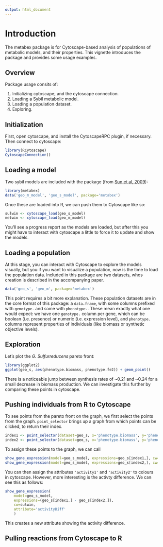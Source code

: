 ```yaml
---
output: html_document
---
```

Introduction
============
The metabex package is for Cytoscape-based analysis of populations of metabolic models, and their properties. This vignette introduces the package and provides some usage examples.

Overview
--------
Package usage consits of:

1. Initializing cytoscape, and the cytoscape connection.
2. Loading a Sybil metabolic model.
3. Loading a population dataset.
4. Exploring.

Initialization
--------------
First, open cytoscape, and install the CytoscapeRPC plugin, if necessary. Then connect to cytoscape:
```r
library(RCytoscape)
CytoscapeConnection()
```

Loading a model
---------------
Two sybil models are included with the package (from [Sun et al, 2009](http://www.biomedcentral.com/1752-0509/3/15)):
```r
library(metabex)
data('geo_m_model', 'geo_s_model', package='metabex')
```
Once these are loaded into R, we can push them to Cytoscape like so:
```r
sulwin <- cytoscape_load(geo_s_model)
metwin <- cytoscape_load(geo_m_model)
```
You'll see a progress report as the models are loaded, but after this you might have to interact with cytoscape a little to force it to update and show the models.

Loading a population
--------------------
At this stage, you can interact with Cytoscape to explore the models visually, but you if you want to visualize a population, now is the time to load the population data. Included in this package are two datasets, whos creation is described in the accompanying paper.
```r
data('geo_s', 'geo_m', package='metabex')
```

This point requires a bit more explanation. These population datasets are in the core format of this package: a `data.frame`, with some columns prefixed with `genotype.` and some with `phenotype.`. These mean exactly what one would expect: we have one `genotype.` column per gene, which can be boolean (i.e. presence) or numeric (i.e. expression level), and `phenotype.` columns represent properties of individuals (like biomass or synthetic objective levels).

Exploration
-----------
Let's plot the *G. Sulfurreducens* pareto front:
```r
library(ggplot2)
ggplot(geo_s, aes(phenotype.biomass, phenotype.fe2)) + geom_point()
```

There is a noticeable jump between synthesis rates of ~0.21 and ~0.24 for a small decrease in biomass production. We can investigate this further by comparing these points in cytoscape.

Pushing individuals from R to Cytoscape
---------------------------------------
To see points from the pareto front on the graph, we first select the points from the graph. `point_selector` brings up a graph from which points can be clicked, to return their index.
```r
index1 <- point_selector(dataset=geo_s, x='phenotype.biomass', y='phenotype.fe2')
index2 <- point_selector(dataset=geo_s, x='phenotype.biomass', y='phenotype.fe2')
```

To assign these points to the graph, we can call 
```r
show_gene_expression(model=geo_s_model, expressions=geo_s[index1,], cw=sulwin, attribute='activity1')
show_gene_expression(model=geo_s_model, expressions=geo_s[index2,], cw=sulwin, attribute='activity2')
```
You can then assign the attributes `'activity1'` and `'activity2'` to colours in cytoscape.
However, more interesting is the activty difference. We can see this as follows:
```r
show_gene_expression(
	model=geo_s_model, 
	expressions=(geo_s[index1,] - geo_s[index2,]), 
	cw=sulwin, 
	attribute='activityDiff'
	)
```
This creates a new attribute showing the activity difference. 

Pulling reactions from Cytoscape to R
-------------------------------------



